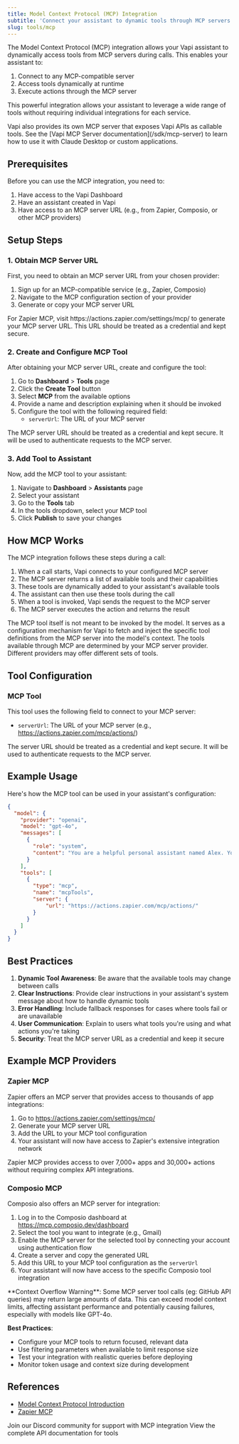 ```yaml
---
title: Model Context Protocol (MCP) Integration
subtitle: 'Connect your assistant to dynamic tools through MCP servers for enhanced capabilities.'
slug: tools/mcp
---
```


The Model Context Protocol (MCP) integration allows your Vapi assistant to dynamically access tools from MCP servers during calls. This enables your assistant to:

1. Connect to any MCP-compatible server
2. Access tools dynamically at runtime
3. Execute actions through the MCP server

This powerful integration allows your assistant to leverage a wide range of tools without requiring individual integrations for each service.

<Note>
  Vapi also provides its own MCP server that exposes Vapi APIs as callable tools. See the [Vapi MCP Server documentation](/sdk/mcp-server) to learn how to use it with Claude Desktop or custom applications.
</Note>

## Prerequisites

Before you can use the MCP integration, you need to:
1. Have access to the Vapi Dashboard
2. Have an assistant created in Vapi
3. Have access to an MCP server URL (e.g., from Zapier, Composio, or other MCP providers)

## Setup Steps

### 1. Obtain MCP Server URL

First, you need to obtain an MCP server URL from your chosen provider:

1. Sign up for an MCP-compatible service (e.g., Zapier, Composio)
2. Navigate to the MCP configuration section of your provider
3. Generate or copy your MCP server URL

<Note>
  For Zapier MCP, visit https://actions.zapier.com/settings/mcp/ to generate your MCP server URL. This URL should be treated as a credential and kept secure.
</Note>

### 2. Create and Configure MCP Tool

After obtaining your MCP server URL, create and configure the tool:

1. Go to **Dashboard** > **Tools** page
2. Click the **Create Tool** button
3. Select **MCP** from the available options
4. Provide a name and description explaining when it should be invoked
5. Configure the tool with the following required field:
   - `serverUrl`: The URL of your MCP server

<Note>
  The MCP server URL should be treated as a credential and kept secure. It will be used to authenticate requests to the MCP server.
</Note>

### 3. Add Tool to Assistant

Now, add the MCP tool to your assistant:

1. Navigate to **Dashboard** > **Assistants** page
2. Select your assistant
3. Go to the **Tools** tab
4. In the tools dropdown, select your MCP tool
5. Click **Publish** to save your changes

## How MCP Works

The MCP integration follows these steps during a call:

1. When a call starts, Vapi connects to your configured MCP server
2. The MCP server returns a list of available tools and their capabilities
3. These tools are dynamically added to your assistant's available tools
4. The assistant can then use these tools during the call
5. When a tool is invoked, Vapi sends the request to the MCP server
6. The MCP server executes the action and returns the result

<Note>
  The MCP tool itself is not meant to be invoked by the model. It serves as a configuration mechanism for Vapi to fetch and inject the specific tool definitions from the MCP server into the model's context.
</Note>

<Note>
  The tools available through MCP are determined by your MCP server provider. Different providers may offer different sets of tools.
</Note>

## Tool Configuration

### MCP Tool

This tool uses the following field to connect to your MCP server:

- `serverUrl`: The URL of your MCP server (e.g., https://actions.zapier.com/mcp/actions/)

<Note>
  The server URL should be treated as a credential and kept secure. It will be used to authenticate requests to the MCP server.
</Note>

## Example Usage

Here's how the MCP tool can be used in your assistant's configuration:

```json
{
  "model": {
    "provider": "openai",
    "model": "gpt-4o",
    "messages": [
      {
        "role": "system",
        "content": "You are a helpful personal assistant named Alex. You can help users with various tasks through voice commands. You have access to tools that allow you to perform actions on the user's behalf.\n\nWhen a user requests an action, check if any of the available tools can help accomplish that task.\n\nCommon tasks you can help with include:\n- Scheduling appointments and meetings\n- Sending messages or emails\n- Creating or updating documents\n- Managing to-do lists and reminders\n- Searching for information\n- Making reservations\n- Ordering food or services\n- Checking account balances or transaction history\n- Controlling smart home devices\n\nAlways be polite, professional, and helpful. If a tool fails or isn't available, explain the situation to the user and suggest alternatives if possible."
      }
    ],
    "tools": [
      {
        "type": "mcp",
        "name": "mcpTools",
        "server": {
            "url": "https://actions.zapier.com/mcp/actions/"
        }
      }
    ]
  }
}
```

## Best Practices

1. **Dynamic Tool Awareness**: Be aware that the available tools may change between calls
2. **Clear Instructions**: Provide clear instructions in your assistant's system message about how to handle dynamic tools
3. **Error Handling**: Include fallback responses for cases where tools fail or are unavailable
4. **User Communication**: Explain to users what tools you're using and what actions you're taking
5. **Security**: Treat the MCP server URL as a credential and keep it secure

## Example MCP Providers

### Zapier MCP

Zapier offers an MCP server that provides access to thousands of app integrations:

1. Go to https://actions.zapier.com/settings/mcp/
2. Generate your MCP server URL
3. Add the URL to your MCP tool configuration
4. Your assistant will now have access to Zapier's extensive integration network

<Note>
  Zapier MCP provides access to over 7,000+ apps and 30,000+ actions without requiring complex API integrations.
</Note>

### Composio MCP

Composio also offers an MCP server for integration:

1. Log in to the Composio dashboard at https://mcp.composio.dev/dashboard
2. Select the tool you want to integrate (e.g., Gmail)
3. Enable the MCP server for the selected tool by connecting your account using authentication flow
4. Create a server and copy the generated URL
5. Add this URL to your MCP tool configuration as the `serverUrl`
6. Your assistant will now have access to the specific Composio tool integration

<Note type="warning">
  **Context Overflow Warning**: Some MCP server tool calls (eg: GitHub API queries) may return large amounts of data. This can exceed model context limits, affecting assistant performance and potentially causing failures, especially with models like GPT-4o.

  **Best Practices**:
  - Configure your MCP tools to return focused, relevant data
  - Use filtering parameters when available to limit response size
  - Test your integration with realistic queries before deploying
  - Monitor token usage and context size during development
</Note>

## References

- [Model Context Protocol Introduction](https://modelcontextprotocol.io/introduction)
- [Zapier MCP](https://zapier.com/mcp)

<CardGroup cols={2}>
  <Card
    title="Need Help?"
    icon="question-circle"
    href="https://discord.gg/pUFNcf2WmH"
  >
    Join our Discord community for support with MCP integration
  </Card>
  <Card
    title="API Reference"
    icon="book"
    href="/api-reference/tools/create"
  >
    View the complete API documentation for tools
  </Card>
</CardGroup> 
